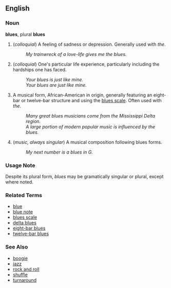 ==English==

===Noun===
'''blues''', plural '''blues'''

# (''colloquial'') A feeling of sadness or depression.  Generally used with ''the''.
#: ''My trainwreck of a love-life gives me the blues.''
# (''colloquial'') One's particular life experience, particularly including the hardships one has faced.
#: ''Your blues is just like mine.''
#: ''Your blues are just like mine.''
# A musical form, African-American in origin, generally featuring an eight-bar or twelve-bar structure and using the [[blues scale]].  Often used with ''the''.
#: ''Many great blues musicians come from the Mississippi Delta region.''
#: ''A large portion of modern popular music is influenced by the blues.''
# (''music, always singular'') A musical composition following blues forms.
#: ''My next number is a blues in G.''

===Usage Note===
Despite its plural form, ''blues'' may be gramatically singular or plural, except where noted.

===Related Terms===
*[[blue]]
*[[blue note]]
*[[blues scale]]
*[[delta blues]]
*[[eight-bar blues]]
*[[twelve-bar blues]]

===See Also===
*[[boogie]]
*[[jazz]]
*[[rock and roll]]
*[[shuffle]]
*[[turnaround]]
